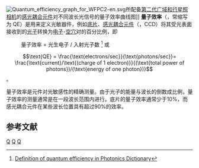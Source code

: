[[Image:Quantum_efficiency_graph_for_WFPC2-en.svg|thumb]]所配备[[第二代广域和行星照相机|第二代广域和行星照相机]]的[[感光耦合元件|感光耦合元件]]对不同波长光信号的量子效率曲线图]]
'''量子效率'''（{{lang-en|'''Quantum efficiency'''}}，常缩写为 QE）是用来定义光敏器件，例如[[底片|底片]]、[[感光耦合元件|感光耦合元件]]（{{lang-en|charge-coupled device}}，CCD）将其受光表面接收到的[[光子|光子]]转换为[[电子|电子]]-[[空穴|空穴]]对的百分比例，即

:量子效率 = 光生电子 / 入射光子数 <ref>[http://www.photonics.com/Directory/Dictionary/Definition.aspx?type=2&DictionaryID=6488 Definition of quantum efficiency in Photonics Dictionary]</ref> 或

:<math> \text{QE} = \frac{\text{electrons/sec}}{\text{photons/sec}}= \frac{\text{current}/\text{(charge of 1 electron)}}{(\text{total power of photons})/(\text{energy of one photon})}</math> 。

量子效率是元件对光敏感性的精确测量。由于光子的能量与波长的倒数成比例，量子效率的测量通常是在一段波长范围内进行。底片的量子效率通常少于10%，而感光耦合元件在某些波长位置具有超过90%的效率。

== 参考文献 ==
{{reflist}}

{{电子学小作品}}

[[Category:量子电子学|Q]]
[[Category:电子学术语|Q]]
[[Category:光谱学|Q]]
